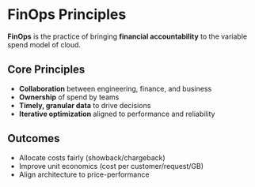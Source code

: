 
<Prose>

# FinOps Principles

**FinOps** is the practice of bringing **financial accountability** to the variable spend model of cloud.

## Core Principles
- **Collaboration** between engineering, finance, and business
- **Ownership** of spend by teams
- **Timely, granular data** to drive decisions
- **Iterative optimization** aligned to performance and reliability

## Outcomes
- Allocate costs fairly (showback/chargeback)
- Improve unit economics (cost per customer/request/GB)
- Align architecture to price-performance

<CTA />

</Prose>
